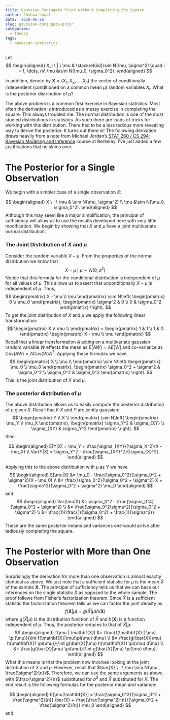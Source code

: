 ```yaml
---
title: Gaussian Conjugate Prior without Completing the Square
author: Joshua Loyal
date: '2018-06-26'
slug: gaussian-conjugate-prior
categories:
  - theory
tags:
  - bayesian statistics 
---
```


Let
$$
\begin{aligned}
X_i \ | \ \mu & \stackrel{iid}\sim N(\mu, \sigma^2) \quad i = 1, \dots, n\\
\mu &\sim N(\mu_0, \sigma_0^2).
\end{aligned}
$$

In addition, denote by $\mathbf{X} = (X_1, X_2, \dots, X_n)$ 
the vector of conditionally independent (conditioned on a common mean $\mu$) 
random variables $X_i$. What is the posterior distribution of $\mu$?

The above problem is a common first exercise in Bayesian statistics. 
Most often the derivation is introduced as a messy exercise
in completing the square. This always troubled me. The normal distribution is 
one of the most studied distributions in statistics. As such there are loads of
tricks for working with this distribution. There had to be a less tedious more 
revealing way to derive the posterior. It turns out there is! The following 
derivation draws heavily from a note from Michael Jordan's 
[STAT 260 / CS 294: Bayesian Modeling and Inference](https://people.eecs.berkeley.edu/~jordan/courses/260-spring10/) course
at Berkeley. I've just added a few justifications that he skims over. 

# The Posterior for a Single Observation

We begin with a simpler case of a single observation $X$:

$$
\begin{aligned}
X \ | \ \mu & \sim N(\mu, \sigma^2) \\
\mu &\sim N(\mu_0, \sigma_0^2).
\end{aligned}
$$
Although this may seem like a major simplification, the principal of sufficiency will allow us to use the results developed here with very little modification. We begin by showing that $X$ and $\mu$ have a joint multivariate normal distribution.

### The Joint Distribution of $X$ and $\mu$

Consider the random variable $X - \mu$. From the properties of the normal distribution we know that
$$
X - \mu \ | \ \mu \sim N(0, \sigma^2)
$$
Notice that this formula for the conditional distribution is independent of $\mu$ for all values of $\mu$. This allows us to assert that unconditionally $X - \mu$ is independent of $\mu$. Thus,
$$
\begin{pmatrix}
X - \mu \\
\mu
\end{pmatrix} \sim 
N\left(
\begin{pmatrix}
0 \\
\mu_0
\end{pmatrix}, 
\begin{pmatrix}
\sigma^2 & 0 \\
0 & \sigma_0^2
\end{pmatrix}
\right).
$$
To get the joint distribution of $X$ and $\mu$ we apply the following linear transformation:
$$
\begin{pmatrix}
X \\
\mu \\
\end{pmatrix} =
\begin{pmatrix}
1 & 1 \\
1 & 0
\end{pmatrix}
\begin{pmatrix}
X - \mu \\
\mu
\end{pmatrix}
$$
Recall that a linear transformation $A$ acting on a multivariate gaussian random variable $W$ effects the mean as $E[AW] = A E[W]$ and co-variance as $\text{Cov}(AW) = A \text{Cov}(W) A^T$. Applying these formulas we have
$$
\begin{pmatrix}
X \\
\mu \\
\end{pmatrix} \sim
N\left(
\begin{pmatrix}
\mu_0 \\
\mu_0
\end{pmatrix}, 
\begin{pmatrix}
\sigma_0^2 + \sigma^2 & \sigma_0^2 \\
\sigma_0^2 & \sigma_0^2
\end{pmatrix}
\right).
$$
This is the joint distribution of $X$ and $\mu$.

### The posterior distribution of $\mu$

The above distribution allows us to easily compute the posterior distribution of $\mu$ given $X$. Recall that if $X$ and $Y$ are jointly gaussian:
$$
\begin{pmatrix}
Y \\
X \\
\end{pmatrix} \sim
N\left(
\begin{pmatrix}
\mu_Y \\
\mu_X
\end{pmatrix}, 
\begin{pmatrix}
\sigma_Y^2 & \sigma_{XY} \\
\sigma_{XY} & \sigma_Y^2
\end{pmatrix}
\right).
$$
then

$$
\begin{aligned}
E[Y|X] = \mu_Y + \frac{\sigma_{XY}}{\sigma_X^2}(X - \mu_X) \\
Var(Y|X) = \sigma_Y^2 - \frac{\sigma_{XY}^2}{\sigma_{X}^2}.
\end{aligned}
$$

Applying this to the above distribution with $\mu$ as $Y$ we have 
$$
\begin{aligned}
E[\mu|X] &= \mu_0 - \frac{\sigma_0^2}{\sigma_0^2 + \sigma^2}(X - \mu_0) \\
&= \frac{\sigma_0^2}{\sigma_0^2 + \sigma^2} X + \frac{\sigma^2}{\sigma_0^2 + \sigma^2} \mu_0
\end{aligned}
$$
and
$$
\begin{aligned}
Var(\mu|X) &= \sigma_0^2 - \frac{\sigma_0^4}{\sigma_0^2 + \sigma^2} \\
&= \frac{\sigma_0^2\sigma^2}{\sigma_0^2 + \sigma^2} \\
&= \frac{1}{\frac{1}{\sigma_0^2} + \frac{1}{\sigma^2}}.
\end{aligned}
$$
These are the same posterior means and variances one would arrive after tediously completing the square.

# The Posterior with More than One Observation

Surprisingly the derivation for more than one observation is almost exactly identical as above. We just note that a sufficient statistic for $\mu$ is the mean $\bar{X}$ of the sample $\mathbf{X}$. The principal of sufficiency tells us that we can base our inferences on the single statistic $\bar{X}$ as opposed to the whole sample. The proof follows from Fisher's factorization theorem. Since $\bar{X}$ is a sufficient statistic the factorization theorem tells us we can factor the joint density as
$$
f(\mathbf{X}|\mu) = g(\bar{X}|\mu) h(\mathbf{X}) 
$$
where $g(\bar{X}|\mu)$ is the distribution function of $\bar{X}$ and $h(\mathbf{X})$ is a function independent of $\mu$. Thus, the posterior reduces to that of $\bar{X} | \mu$:
$$
\begin{aligned}
f(\mu | \mathbf{X}) &= \frac{f(\mathbf{X} | \mu) \pi(\mu)}{\int f(\mathbf{X}|\mu)\pi(\mu) d\mu} \\
&= \frac{g(\bar{X}|\mu) h(\mathbf{X}) \pi(\mu)}{\int g(\bar{X}|\mu) h(\mathbf{X}) \pi(\mu) d\mu} \\
&= \frac{g(\bar{X}|\mu) \pi(\mu)}{\int g(\bar{X}|\mu) \pi(\mu) d\mu}.
\end{aligned}
$$
What this means is that the problem now involves looking at the joint distribution of $\bar{X}$ and $\mu$. However, recall that $\bar{X} \ | \ \mu \sim N(\mu , \frac{\sigma^2}{n})$. Therefore, we can use the same arguments as above with $\frac{\sigma^2}{n}$ substituted for $\sigma^2$ and $\bar{X}$ substituted for $X$. The end result is the following formulas for the posterior mean and variance:

$$
\begin{aligned}
E[\mu|\mathbf{X}] =
\frac{\sigma_0^2}{\sigma_0^2 + \frac{\sigma^2}{n}} \bar{X} + \frac{\frac{\sigma^2}{n}}{\sigma_0^2 + \frac{\sigma^2}{n}} \mu_0
\end{aligned}
$$
and

\begin{aligned}
Var(\mu|\mathbf{X}) = \frac{1}{\frac{1}{\sigma_0^2} + \frac{n}{\sigma^2}}.
\end{aligned}
